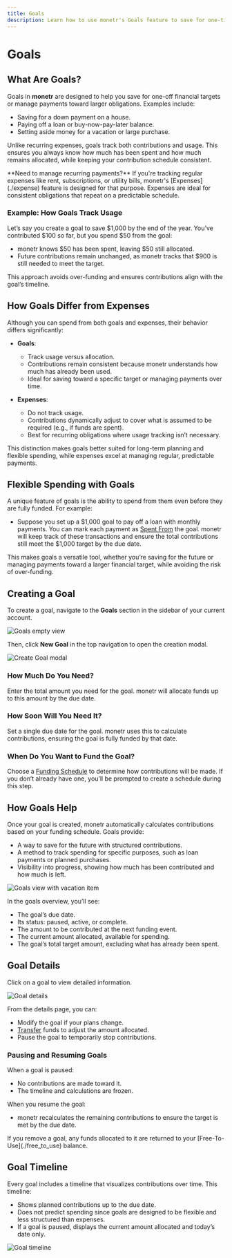 ```yaml
---
title: Goals
description: Learn how to use monetr's Goals feature to save for one-time financial targets like vacations, loans, or down payments. Understand how Goals track contributions and spending, helping you plan effectively and meet your financial objectives without over-funding.
---
```



# Goals

## What Are Goals?

Goals in **monetr** are designed to help you save for one-off financial targets or manage payments toward larger
obligations. Examples include:

- Saving for a down payment on a house.
- Paying off a loan or buy-now-pay-later balance.
- Setting aside money for a vacation or large purchase.

Unlike recurring expenses, goals track both contributions and usage. This ensures you always know how much has been
spent and how much remains allocated, while keeping your contribution schedule consistent.

<Callout type="info">
  **Need to manage recurring payments?**  
  If you're tracking regular expenses like rent, subscriptions, or utility bills, monetr's [Expenses](./expense)
  feature is designed for that purpose. Expenses are ideal for consistent obligations that repeat on a predictable
  schedule.
</Callout>

### Example: How Goals Track Usage

Let’s say you create a goal to save $1,000 by the end of the year. You’ve contributed $100 so far, but you spend $50
from the goal:

- monetr knows $50 has been spent, leaving $50 still allocated.
- Future contributions remain unchanged, as monetr tracks that $900 is still needed to meet the target.

This approach avoids over-funding and ensures contributions align with the goal’s timeline.

## How Goals Differ from Expenses

Although you can spend from both goals and expenses, their behavior differs significantly:

- **Goals**:
  - Track usage versus allocation.
  - Contributions remain consistent because monetr understands how much has already been used.
  - Ideal for saving toward a specific target or managing payments over time.

- **Expenses**:
  - Do not track usage.
  - Contributions dynamically adjust to cover what is assumed to be required (e.g., if funds are spent).
  - Best for recurring obligations where usage tracking isn’t necessary.

This distinction makes goals better suited for long-term planning and flexible spending, while expenses excel at
managing regular, predictable payments.

## Flexible Spending with Goals

A unique feature of goals is the ability to spend from them even before they are fully funded. For example:

- Suppose you set up a $1,000 goal to pay off a loan with monthly payments. You can mark each payment as [Spent
From](./transactions) the goal. monetr will keep track of these transactions and ensure the total contributions still
meet the $1,000 target by the due date.

This makes goals a versatile tool, whether you’re saving for the future or managing payments toward a larger financial
target, while avoiding the risk of over-funding.

## Creating a Goal

To create a goal, navigate to the **Goals** section in the sidebar of your current account.

![Goals empty view](./assets/goals_empty_view.png)

Then, click **New Goal** in the top navigation to open the creation modal.

![Create Goal modal](./assets/goals_new_modal.png)

### How Much Do You Need?

Enter the total amount you need for the goal. monetr will allocate funds up to this amount by the due date.

### How Soon Will You Need It?

Set a single due date for the goal. monetr uses this to calculate contributions, ensuring the goal is fully funded by
that date.

### When Do You Want to Fund the Goal?

Choose a [Funding Schedule](./funding_schedule) to determine how contributions will be made. If you don’t already have
one, you’ll be prompted to create a schedule during this step.

## How Goals Help

Once your goal is created, monetr automatically calculates contributions based on your funding schedule. Goals provide:

- A way to save for the future with structured contributions.
- A method to track spending for specific purposes, such as loan payments or planned purchases.
- Visibility into progress, showing how much has been contributed and how much is left.

![Goals view with vacation item](./assets/goals_view_simple.png)

In the goals overview, you’ll see:

- The goal’s due date.
- Its status: paused, active, or complete.
- The amount to be contributed at the next funding event.
- The current amount allocated, available for spending.
- The goal’s total target amount, excluding what has already been spent.

## Goal Details

Click on a goal to view detailed information.

![Goal details](./assets/goal_details.png)

From the details page, you can:

- Modify the goal if your plans change.
- [Transfer](./free_to_use#transfer-allocating-funds) funds to adjust the amount allocated.
- Pause the goal to temporarily stop contributions.

### Pausing and Resuming Goals

When a goal is paused:
- No contributions are made toward it.
- The timeline and calculations are frozen.

When you resume the goal:
- monetr recalculates the remaining contributions to ensure the target is met by the due date.

<Callout type="info">
  If you remove a goal, any funds allocated to it are returned to your [Free-To-Use](./free_to_use) balance.
</Callout>

## Goal Timeline

Every goal includes a timeline that visualizes contributions over time. This timeline:

- Shows planned contributions up to the due date.
- Does not predict spending since goals are designed to be flexible and less structured than expenses.
- If a goal is paused, displays the current amount allocated and today’s date only.

![Goal timeline](./assets/goal_timeline.png)
